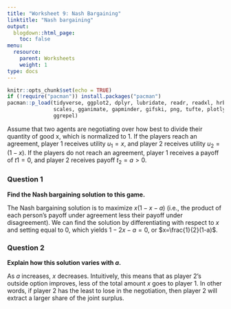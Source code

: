 ```yaml
---
title: "Worksheet 9: Nash Bargaining"
linktitle: "Nash bargaining"
output:
  blogdown::html_page:
    toc: false
menu:
  resource:
    parent: Worksheets
    weight: 1
type: docs
---
```


```r
knitr::opts_chunk$set(echo = TRUE)
if (!require("pacman")) install.packages("pacman")
pacman::p_load(tidyverse, ggplot2, dplyr, lubridate, readr, readxl, hrbrthemes,
               scales, gganimate, gapminder, gifski, png, tufte, plotly, OECD,
               ggrepel)

```

Assume that two agents are negotiating over how best to divide their quantity of good x, which is normalized to 1. If the players reach an agreement, player 1 receives utility $u_{1} = x$, and player 2 receives utility $u_{2} = (1-x)$. If the players do not reach an agreement, player 1 receives a payoff of $t1 = 0$, and
player 2 receives payoff $t_{2} = a > 0$.<br>


### Question 1
**Find the Nash bargaining solution to this game.**


The Nash bargaining solution is to maximize $x(1-x-a)$ (i.e., the product of each person's payoff under agreement less their payoff under disagreement). We can find the solution by differentiating with respect to $x$ and setting equal to 0, which yields $1-2x - a = 0$, or $x=\frac{1}{2}(1-a)$.


### Question 2
**Explain how this solution varies with $a$.**


As $a$ increases, $x$ decreases. Intuitively, this means that as player 2's outside option improves, less of the total amount $x$ goes to player 1. In other words, if player 2 has the least to lose in the negotiation, then player 2 will extract a larger share of the joint surplus.
